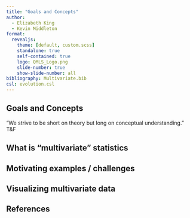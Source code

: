 ```yaml
---
title: "Goals and Concepts"
author:
  - Elizabeth King
  - Kevin Middleton
format:
  revealjs:
    theme: [default, custom.scss]
    standalone: true
    self-contained: true
    logo: QMLS_Logo.png
    slide-number: true
    show-slide-number: all
bibliography: Multivariate.bib
csl: evolution.csl
---
```


## Goals and Concepts

"We strive to be short on theory but long on conceptual understanding." T&F

## What is "multivariate" statistics


## Motivating examples / challenges


## Visualizing multivariate data



## References

::: {#refs}
:::

